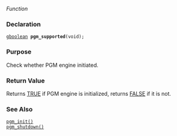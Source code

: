 ''Function''

=== Declaration ===
<tt>[http://library.gnome.org/devel/glib/stable/glib-Basic-Types.html#gboolean gboolean] '''pgm_supported'''(void);</tt>

=== Purpose ===
Check whether PGM engine initiated.

=== Return Value ===
Returns [http://library.gnome.org/devel/glib/stable/glib-Standard-Macros.html#TRUE--CAPS TRUE] if PGM engine is initialized, returns [http://library.gnome.org/devel/glib/stable/glib-Standard-Macros.html#FALSE--CAPS FALSE] if it is not.

=== See Also ===
<tt>[[2/OpenPGM C Reference/pgm_init()|pgm_init()]]</tt><br>
<tt>[[2/OpenPGM C Reference/pgm_shutdown()|pgm_shutdown()]]</tt>


